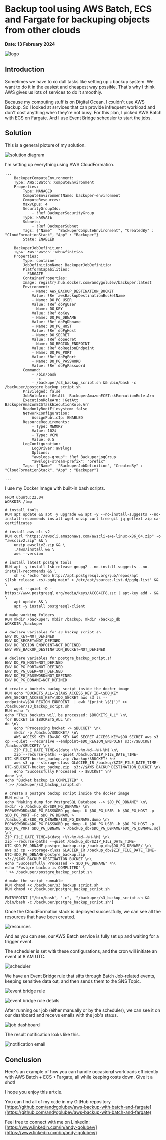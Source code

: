 # Backup tool using AWS Batch, ECS and Fargate for backuping objects from other clouds

**Date: 13 February 2024**

![logo](/articles/backup-tool-using-aws-batch-ecs-and-fargate-for-backuping-objects-from-other-clouds/logo.jpg)

## Introduction

Sometimes we have to do dull tasks like setting up a backup system. We want to do it in the easiest and cheapest way possible. That's why I think AWS gives us lots of services to do it smoothly.

Because my computing stuff is on Digital Ocean, I couldn't use AWS Backup. So I looked at services that can provide infrequent workload and don't cost anything when they're not busy. For this plan, I picked AWS Batch with ECS on Fargate. And I use Event Bridge scheduler to start the jobs.

## Solution

This is a general picture of my solution.

![solution diagram](/articles/backup-tool-using-aws-batch-ecs-and-fargate-for-backuping-objects-from-other-clouds/pic01.jpg)

I'm setting up everything using AWS CloudFormation.

```
...
    BackuperComputeEnvironment:
    Type: AWS::Batch::ComputeEnvironment
    Properties:
        Type: MANAGED
        ComputeEnvironmentName: backuper-environment
        ComputeResources:
        MaxvCpus: 4
        SecurityGroupIds:
            - !Ref BackuperSecurityGroup
        Type: FARGATE
        Subnets:
            - !Ref BackuperSubnet
        Tags: {"Name" : "BackuperComputeEnvironment", "CreatedBy" : "CloudFormationStack", "App" : "Backuper"}
        State: ENABLED

    BackuperJobDefinition:
    Type: AWS::Batch::JobDefinition
    Properties:
        Type: container
        JobDefinitionName: BackuperJobDefinition
        PlatformCapabilities:
        - FARGATE
        ContainerProperties:
        Image: registry.hub.docker.com/andygolubev/backuper:latest
        Environment:
            - Name: AWS_BACKUP_DESTINATION_BUCKET
            Value: !Ref awsBackupDestinationBucketName
            - Name: DO_PG_USER
            Value: !Ref doPgUser
            - Name: DO_KEY
            Value: !Ref doKey
            - Name: DO_PG_DBNAME
            Value: !Ref doPgDbname
            - Name: DO_PG_HOST
            Value: !Ref doPgHost
            - Name: DO_SECRET
            Value: !Ref doSecret
            - Name: DO_REGION_ENDPOINT
            Value: !Ref doRegionEndpoint
            - Name: DO_PG_PORT
            Value: !Ref doPgPort
            - Name: DO_PG_PASSWORD
            Value: !Ref doPgPassword
        Command:
            - /bin/bash
            - -c
            - /backuper/s3_backup_script.sh && /bin/bash -c /backuper/postgre_backup_script.sh
        Privileged: false
        JobRoleArn: !GetAtt  BackuperAmazonECSTaskExecutionRole.Arn
        ExecutionRoleArn: !GetAtt BackuperAmazonECSTaskExecutionRole.Arn
        ReadonlyRootFilesystem: false
        NetworkConfiguration:
            AssignPublicIp: ENABLED
        ResourceRequirements:
            - Type: MEMORY
            Value: 1024
            - Type: VCPU
            Value: 0.5
        LogConfiguration:
            LogDriver: awslogs
            Options:
            "awslogs-group": !Ref BackuperLogGroup
            "awslogs-stream-prefix": "prefix"
        Tags: {"Name" : "BackuperJobDefinition", "CreatedBy" : "CloudFormationStack", "App" : "Backuper"}

...
```

I use my Docker Image with built-in bash scripts.

```
FROM ubuntu:22.04
WORKDIR /tmp

# install tools
RUN apt update && apt -y upgrade && apt -y --no-install-suggests --no-install-recommends install wget unzip curl tree git jq gettext zip ca-certificates

# install aws cli v2
RUN curl "https://awscli.amazonaws.com/awscli-exe-linux-x86_64.zip" -o "awscliv2.zip" && \
    unzip awscliv2.zip && \
    ./aws/install && \ 
    aws --version

# install latest postgre tools
RUN apt -y install lsb-release gnupg2 --no-install-suggests --no-install-recommends && \
    sh -c 'echo "deb http://apt.postgresql.org/pub/repos/apt $(lsb_release -cs)-pgdg main" > /etc/apt/sources.list.d/pgdg.list' && \
    wget --quiet -O - https://www.postgresql.org/media/keys/ACCC4CF8.asc | apt-key add - && \
    apt update && \
    apt -y install postgresql-client

# make working folders
RUN mkdir /backuper; mkdir /backup; mkdir /backup_db
WORKDIR /backuper

# declare variables for s3_backup_script.sh
ENV DO_KEY=NOT_DEFINED
ENV DO_SECRET=NOT_DEFINED
ENV DO_REGION_ENDPOINT=NOT_DEFINED
ENV AWS_BACKUP_DESTINATION_BUCKET=NOT_DEFINED

# declare variables for postgre_backup_script.sh
ENV DO_PG_HOST=NOT_DEFINED
ENV DO_PG_PORT=NOT_DEFINED
ENV DO_PG_USER=NOT_DEFINED
ENV DO_PG_PASSWORD=NOT_DEFINED
ENV DO_PG_DBNAME=NOT_DEFINED

# create a buckets backup script inside the docker image
RUN echo "BUCKETS_ALL=\$(AWS_ACCESS_KEY_ID=\$DO_KEY AWS_SECRET_ACCESS_KEY=\$DO_SECRET aws s3 ls --endpoint=\$DO_REGION_ENDPOINT  | awk '{print \$3}')" >> /backuper/s3_backup_script.sh
RUN echo '\
echo "This buckets will be processed: $BUCKETS_ALL" \n\
for BUCKET in $BUCKETS_ALL \n\
do \n\
    echo "Processing bucket -> $BUCKET" \n\
    mkdir -p /backup/$BUCKET/ \n\
    AWS_ACCESS_KEY_ID=$DO_KEY AWS_SECRET_ACCESS_KEY=$DO_SECRET aws s3 cp --quiet --recursive --endpoint=$DO_REGION_ENDPOINT s3://$BUCKET /backup/$BUCKET/ \n\
    ZIP_FILE_DATE_TIME=$(date +%Y-%m-%d--%H-%M) \n\
    zip --recurse-paths --quiet /backup/$ZIP_FILE_DATE_TIME-UTC-$BUCKET-bucket_backup.zip /backup/$BUCKET/ \n\
    aws s3 cp --storage-class GLACIER_IR /backup/$ZIP_FILE_DATE_TIME-UTC-$BUCKET-bucket_backup.zip  s3://$AWS_BACKUP_DESTINATION_BUCKET \n\
    echo "Successfully Processed -> $BUCKET" \n\
done \n\
echo "Bucket backup is COMPLITED" \
' >> /backuper/s3_backup_script.sh

# create a postgre backup script inside the docker image
RUN echo '\
echo "Making dump for PostgreSQL Database --> $DO_PG_DBNAME" \n\
mkdir -p /backup_db/$DO_PG_DBNAME/ \n\
PGPASSWORD=$DO_PG_PASSWORD pg_dump -U $DO_PG_USER -h $DO_PG_HOST -p $DO_PG_PORT -Fc $DO_PG_DBNAME > /backup_db/$DO_PG_DBNAME/$DO_PG_DBNAME.dump \n\
PGPASSWORD=$DO_PG_PASSWORD pg_dump -U $DO_PG_USER -h $DO_PG_HOST -p $DO_PG_PORT $DO_PG_DBNAME > /backup_db/$DO_PG_DBNAME/$DO_PG_DBNAME.sql \n\
ZIP_FILE_DATE_TIME=$(date +%Y-%m-%d--%H-%M) \n\
zip --recurse-paths --quiet /backup_db/$ZIP_FILE_DATE_TIME-UTC-$DO_PG_DBNAME-postgre_backup.zip /backup_db/$DO_PG_DBNAME/ \n\
aws s3 cp --storage-class GLACIER_IR /backup_db/$ZIP_FILE_DATE_TIME-UTC-$DO_PG_DBNAME-postgre_backup.zip  s3://$AWS_BACKUP_DESTINATION_BUCKET \n\
echo "Successfully Processed -> $DO_PG_DBNAME" \n\
echo "Postgre backup is COMPLITED" \
' >> /backuper/postgre_backup_script.sh

# make the script runnable
RUN chmod +x /backuper/s3_backup_script.sh
RUN chmod +x /backuper/postgre_backup_script.sh

ENTRYPOINT ["/bin/bash", "-c",  "/backuper/s3_backup_script.sh && /bin/bash -c /backuper/postgre_backup_script.sh"]
```

Once the CloudFormation stack is deployed successfully, we can see all the resources that have been created.

![resources](/articles/backup-tool-using-aws-batch-ecs-and-fargate-for-backuping-objects-from-other-clouds/pic02.jpg)

And as you can see, our AWS Batch service is fully set up and waiting for a trigger event.

The scheduler is set with these configurations, and the cron will initiate an event at 8 AM UTC.

![scheduler](/articles/backup-tool-using-aws-batch-ecs-and-fargate-for-backuping-objects-from-other-clouds/pic03.jpg)

We have an Event Bridge rule that sifts through Batch Job-related events, keeping sensitive data out, and then sends them to the SNS Topic.

![event bridge rule](/articles/backup-tool-using-aws-batch-ecs-and-fargate-for-backuping-objects-from-other-clouds/pic04.jpg)

![event bridge rule details](/articles/backup-tool-using-aws-batch-ecs-and-fargate-for-backuping-objects-from-other-clouds/pic05.jpg)

After running our job (either manually or by the scheduler), we can see it on our dashboard and receive emails with the job's status.

![job dashboard](/articles/backup-tool-using-aws-batch-ecs-and-fargate-for-backuping-objects-from-other-clouds/pic06.jpg)

The result notification looks like this.

![notification email](/articles/backup-tool-using-aws-batch-ecs-and-fargate-for-backuping-objects-from-other-clouds/pic07.jpg)

## Conclusion

Here's an example of how you can handle occasional workloads efficiently with AWS Batch + ECS + Fargate, all while keeping costs down. Give it a shot!

I hope you enjoy this article.

You can find all of my code in my GitHub repository: [https://github.com/andygolubev/aws-backup-with-batch-and-fargate](https://github.com/andygolubev/aws-backup-with-batch-and-fargate)

Feel free to connect with me on LinkedIn: [https://www.linkedin.com/in/andy-golubev/](https://www.linkedin.com/in/andy-golubev/) 